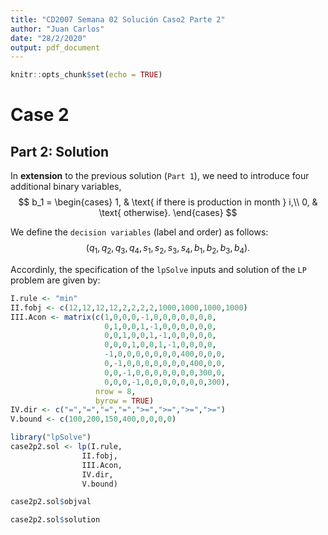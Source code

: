 ```yaml
---
title: "CD2007 Semana 02 Solución Caso2 Parte 2"
author: "Juan Carlos"
date: "28/2/2020"
output: pdf_document
---
```


```r
knitr::opts_chunk$set(echo = TRUE)
```


# Case 2

## Part 2: Solution

In **extension** to the previous solution (`Part 1`), we need to introduce four additional binary variables,
$$
b_1 = 
\begin{cases}
1, & \text{ if there is production in month } i,\\
0, & \text{ otherwise}.
\end{cases}
$$

We define the `decision variables` (label and order) as follows:
$$
(q_1,q_2,q_3,q_4,s_1,s_2,s_3,s_4,b_1,b_2,b_3,b_4).
$$

Accordinly, the specification of the `lpSolve` inputs and solution of the `LP` problem are given by:

```r
I.rule <- "min"
II.fobj <- c(12,12,12,12,2,2,2,2,1000,1000,1000,1000)
III.Acon <- matrix(c(1,0,0,0,-1,0,0,0,0,0,0,0,
                     0,1,0,0,1,-1,0,0,0,0,0,0,
                     0,0,1,0,0,1,-1,0,0,0,0,0,
                     0,0,0,1,0,0,1,-1,0,0,0,0,
                     -1,0,0,0,0,0,0,0,400,0,0,0,
                     0,-1,0,0,0,0,0,0,0,400,0,0,
                     0,0,-1,0,0,0,0,0,0,0,300,0,
                     0,0,0,-1,0,0,0,0,0,0,0,300), 
                   nrow = 8, 
                   byrow = TRUE)
IV.dir <- c("=","=","=","=",">=",">=",">=",">=")
V.bound <- c(100,200,150,400,0,0,0,0)

library("lpSolve")
case2p2.sol <- lp(I.rule,
                II.fobj,
                III.Acon,
                IV.dir,
                V.bound)

case2p2.sol$objval

case2p2.sol$solution
```
